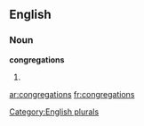 
==English==

===Noun===
'''congregations'''

# {{plural of|[[congregation]]}}

[[Category:English plurals]]

[[ar:congregations]]
[[fr:congregations]]